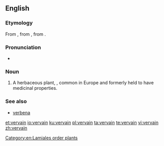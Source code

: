 ==English==
{{rfi|en}}

===Etymology===
From {{etyl|xno|en}}, from {{etyl|fro|en}} {{m|fro|verveine}}, from {{etyl|la|en}} {{m|la|verbena}}.

===Pronunciation===
* {{IPA|/vɜːveɪn/|lang=en}}

===Noun===
{{en-noun}}

# A herbaceous plant, {{taxlink|Verbena officinalis|species|noshow=1}}, common in Europe and formerly held to have medicinal properties.

===See also===
* [[verbena]]

[[Category:en:Lamiales order plants]]

[[et:vervain]]
[[io:vervain]]
[[ku:vervain]]
[[pl:vervain]]
[[ta:vervain]]
[[te:vervain]]
[[vi:vervain]]
[[zh:vervain]]